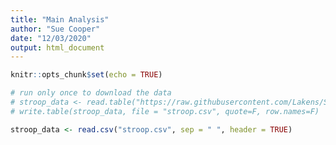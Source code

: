```yaml
---
title: "Main Analysis"
author: "Sue Cooper"
date: "12/03/2020"
output: html_document
---
```


```r
knitr::opts_chunk$set(echo = TRUE)
```
```r
# run only once to download the data
# stroop_data <- read.table("https://raw.githubusercontent.com/Lakens/Stroop/master/stroop.txt", sep = "\t", header = TRUE)  
# write.table(stroop_data, file = "stroop.csv", quote=F, row.names=F)

stroop_data <- read.csv("stroop.csv", sep = " ", header = TRUE)
```

